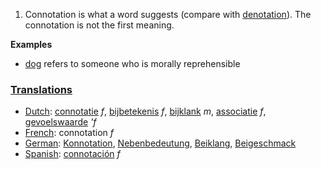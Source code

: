 #Connotation is what a word suggests (compare with [[denotation]]). The connotation is not the first meaning.

'''Examples'''

* [[dog]] refers to someone who is morally reprehensible

===[[Translation]]s===
*[[Dutch]]: [[connotatie]] ''f'', [[bijbetekenis]] ''f'', [[bijklank]] ''m'', [[associatie]] ''f'', [[gevoelswaarde]] '''f''
*[[French]]: connotation ''f''
*[[German]]: [[Konnotation]], [[Nebenbedeutung]], [[Beiklang]], [[Beigeschmack]]
*[[Spanish]]: [[connotación]] ''f''